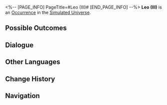 <%-- [PAGE_INFO]
PageTitle=#Leo (III)#
[END_PAGE_INFO] --%>
{{Stub}}
{{Simulated Universe Event Infobox
|id            = 11901-2
|title         = 
|image         = Occurrence Twins.png
|domains_su    = Unknown
|domains_swarm = Unknown
|domains_gng   = Unknown
|domains_du    = 
|domains_und   = Unknown
|requirements  = 
|prev          = 
|next          = 
|characters    = 
|factions      = 
|order         = 084
|order_du      = 
}}
'''Leo (III)''' is an [[Simulated Universe/Occurrence|Occurrence]] in the [[Simulated Universe]].

==Possible Outcomes==
{{Possible Outcomes
|choice_1 = Mix the two personalities together.
|result_1 = Switch to Sal's personality and obtain 1 random Blessing.
|path_1   = Nihility
|modes_1  = swarm

|choice_2 = Get rid of these two troublesome "neighbors."
|result_2 = Enter a very tough battle. If you win, you will gain 1 3-star Blessing(s) and 2 Curio(s).
|path_2   = Erudition
|modes_2  = gng

|choice_3 = Pick Leo.
|result_3 = Discard 1 random Curio and obtain 4 random Component(s) of 1- to 2-star rarity.
|modes_3  = und

|choice_4 = Let Sal out.
|result_4 = Switch to Sal's personality and obtain 3 random Blessing(s) of 1- to 2-star rarity.
|modes_4  = 

|choice_5 = Pick Leo.
|result_5 = Discard 1 Curio(s) and obtain 2 Blessing(s) of 1- to 2-star rarity.
|modes_5  = 

|choice_6 = Pick Leo.
|result_6 = Discard 1 Curio, and obtain a 2-star Blessing.
|modes_6  = su,swarm,gng

|choice_7 = Let Sal out.
|result_7 = Reset Sal and Leo's personalities.

}}
<!--
==Gameplay Notes==
* 
-->
==Dialogue==
{{Dialogue Start}}
:{{tx}}
{{Dialogue End}}

==Other Languages==
{{Other Languages
|en   = Leo (III)
|zhs  = 里奥（其三）
|zht  = 李奧（其三）
|ja   = リオ（その3）
|ko   = 레오 (3)
|es   = Leo (III)
|fr   = Leo (III)
|ru   = Лео III
|th   = Leo (3)
|vi   = Leo (3)
|de   = Leo (Teil 3)
|id   = Leo (Bag. 3)
|pt   = Leo (III)
}}

==Change History==
{{Change History|1.0}}

==Navigation==
{{Occurrence Navbox}}